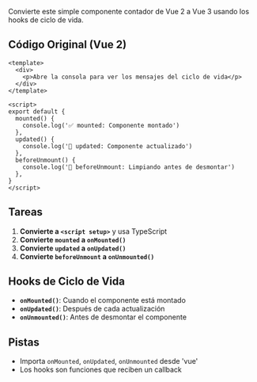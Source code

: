 Convierte este simple componente contador de Vue 2 a Vue 3 usando los hooks de ciclo de vida.

## Código Original (Vue 2)

```vue
<template>
  <div>
    <p>Abre la consola para ver los mensajes del ciclo de vida</p>
  </div>
</template>

<script>
export default {
  mounted() {
    console.log('✅ mounted: Componente montado')
  },
  updated() {
    console.log('🔄 updated: Componente actualizado')
  },
  beforeUnmount() {
    console.log('🧹 beforeUnmount: Limpiando antes de desmontar')
  },
}
</script>
```

## Tareas

1. **Convierte a `<script setup>`** y usa TypeScript
2. **Convierte `mounted` a `onMounted()`**
3. **Convierte `updated` a `onUpdated()`**
4. **Convierte `beforeUnmount` a `onUnmounted()`**

## Hooks de Ciclo de Vida

- **`onMounted()`**: Cuando el componente está montado
- **`onUpdated()`**: Después de cada actualización
- **`onUnmounted()`**: Antes de desmontar el componente

## Pistas

- Importa `onMounted`, `onUpdated`, `onUnmounted` desde 'vue'
- Los hooks son funciones que reciben un callback
